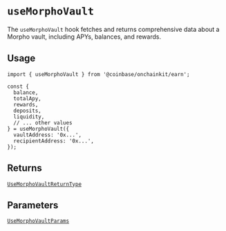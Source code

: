 # `useMorphoVault`

The `useMorphoVault` hook fetches and returns comprehensive data about a Morpho vault, including APYs, balances, and rewards.

## Usage

```tsx
import { useMorphoVault } from '@coinbase/onchainkit/earn';

const {
  balance,
  totalApy,
  rewards,
  deposits,
  liquidity,
  // ... other values
} = useMorphoVault({
  vaultAddress: '0x...',
  recipientAddress: '0x...',
});
```

## Returns

[`UseMorphoVaultReturnType`](/earn/types#usemorphovaultreturntype)

## Parameters

[`UseMorphoVaultParams`](/earn/types#usemorphovaultparams)
